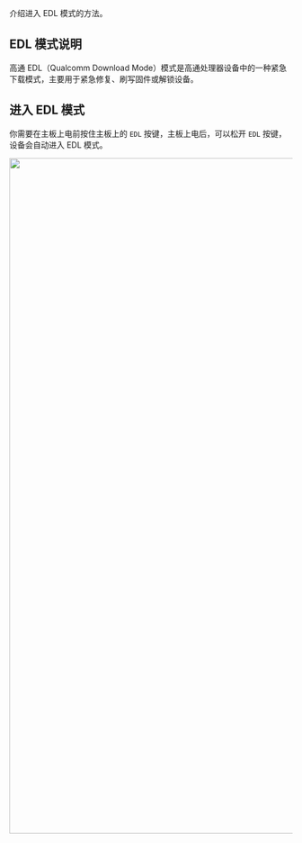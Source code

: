
介绍进入 EDL 模式的方法。

## EDL 模式说明

高通 EDL（Qualcomm Download Mode）模式是高通处理器设备中的一种紧急下载模式，主要用于紧急修复、刷写固件或解锁设备。

## 进入 EDL 模式

你需要在主板上电前按住主板上的 `EDL` 按键，主板上电后，可以松开 `EDL` 按键，设备会自动进入 EDL 模式。

<Image
  src="/img/common/radxa-os/install-system/qualcomm/enter-edl-mode-#board#.webp"
  board={props.board}
  fallback={props.board}
  width="1200"
/>

